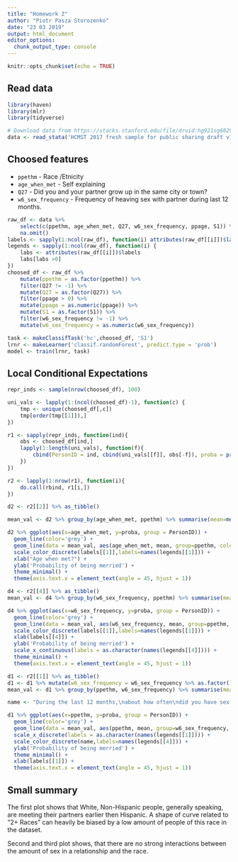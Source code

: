 ```yaml
---
title: "Homework 2"
author: "Piotr Pasza Storozenko"
date: "23 03 2019"
output: html_document
editor_options: 
  chunk_output_type: console
---
```


```r
knitr::opts_chunk$set(echo = TRUE)
```


## Read data
```r
library(haven)
library(mlr)
library(tidyverse)
```

```r
# Download data from https://stacks.stanford.edu/file/druid:hg921sg6829/HCMST_2017_public_data_v1.1_stata.zip and extract to the same folder as raport.
data <- read_stata('HCMST 2017 fresh sample for public sharing draft v1.1.dta')
```

## Choosed features

* `ppethm` - Race /Etnicity
* `age_when_met` - Self explaining
* `Q27` - Did you and your partner grow up in the same city or town?
* `w6_sex_frequency` - Frequency of heaving sex with partner during last 12 months.

```r
raw_df <- data %>% 
    select(c(ppethm, age_when_met, Q27, w6_sex_frequency, ppage, S1)) %>% 
    na.omit() 
labels <- sapply(1:ncol(raw_df), function(i) attributes(raw_df[[i]])$label)
legends <- sapply(1:ncol(raw_df), function(i) {
    labs <- attributes(raw_df[[i]])$labels
    labs[labs >0]
})
choosed_df <- raw_df %>% 
    mutate(ppethm = as.factor(ppethm)) %>% 
    filter(Q27 != -1) %>% 
    mutate(Q27 = as.factor(Q27)) %>% 
    filter(ppage > 0) %>% 
    mutate(ppage = as.numeric(ppage)) %>% 
    mutate(S1 = as.factor(S1)) %>% 
    filter(w6_sex_frequency != -1) %>% 
    mutate(w6_sex_frequency = as.numeric(w6_sex_frequency))
```

```r
task <- makeClassifTask('hc',choosed_df, 'S1')
lrnr <- makeLearner('classif.randomForest', predict.type = 'prob')
model <- train(lrnr, task)
```

## Local Conditional Expectations

```r
repr_inds <- sample(nrow(choosed_df), 100)

uni_vals <- lapply(1:(ncol(choosed_df)-1), function(c) {
    tmp <- unique(choosed_df[,c])
    tmp[order(tmp[[1]]),]
})

r1 <- sapply(repr_inds, function(ind){
    obs <- choosed_df[ind,]
    lapply(1:length(uni_vals), function(f){
        cbind(PersonID = ind, cbind(uni_vals[[f]], obs[-f]), proba = predict(model, newdata = cbind(uni_vals[[f]], obs[-f]))$data[,2])
    })
})
```

```r
r2 <- lapply(1:nrow(r1), function(i){
    do.call(rbind, r1[i,])
})
```


```r
d2 <- r2[[2]] %>% as_tibble()

mean_val <- d2 %>% group_by(age_when_met, ppethm) %>% summarise(mean=mean(proba))

d2 %>% ggplot(aes(x=age_when_met, y=proba, group = PersonID)) +
  geom_line(color='grey') +
  geom_line(data = mean_val, aes(age_when_met, mean, group=ppethm, color = ppethm)) +
  scale_color_discrete(labels[[1]],labels=names(legends[[1]])) +
  xlab("Age when met?") +
  ylab('Probability of being merried') +
  theme_minimal() +
  theme(axis.text.x = element_text(angle = 45, hjust = 1))
```


```r
d4 <- r2[[4]] %>% as_tibble()
mean_val <- d4 %>% group_by(w6_sex_frequency, ppethm) %>% summarise(mean=mean(proba))

d4 %>% ggplot(aes(x=w6_sex_frequency, y=proba, group = PersonID)) +
  geom_line(color='grey') +
  geom_line(data = mean_val, aes(w6_sex_frequency, mean, group=ppethm, color = ppethm)) +
  scale_color_discrete(labels[[1]],labels=names(legends[[1]])) +
  xlab(labels[[4]]) +
  ylab('Probability of being merried') +
  scale_x_continuous(labels = as.character(names(legends[[4]]))) +
  theme_minimal() +
  theme(axis.text.x = element_text(angle = 45, hjust = 1))
```


```r
d1 <- r2[[1]] %>% as_tibble()
d1 <- d1 %>% mutate(w6_sex_frequency = w6_sex_frequency %>% as.factor())
mean_val <- d1 %>% group_by(ppethm, w6_sex_frequency) %>% summarise(mean=mean(proba))

name <- "During the last 12 months,\nabout how often\ndid you have sex with\n[Partner name]?"

d1 %>% ggplot(aes(x=ppethm, y=proba, group = PersonID)) +
  geom_line(color='grey') +
  geom_line(data = mean_val, aes(ppethm, mean, group=w6_sex_frequency, color = w6_sex_frequency))  +
  scale_x_discrete(labels = as.character(names(legends[[1]]))) +
  scale_color_discrete(name,labels=names(legends[[4]])) +
  ylab('Probability of being merried') +
  theme_minimal() +
  xlab(labels[[1]]) +
  theme(axis.text.x = element_text(angle = 45, hjust = 1))
```

## Small summary
The first plot shows that White, Non-Hispanic people, generally speaking, are meeting their partners earlier then Hispanic.
A shape of curve related to "2+ Races" can heavily be biased by a low amount of people of this race in the dataset.

Second and third plot shows, that there are no strong interactions between the amount of sex in a relationship and the race.
